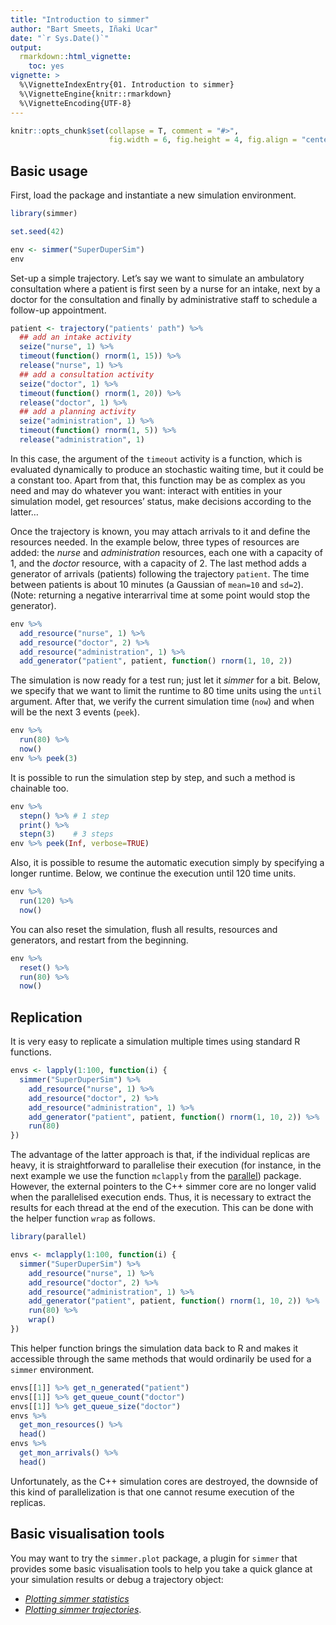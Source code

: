 ```yaml
---
title: "Introduction to simmer"
author: "Bart Smeets, Iñaki Ucar"
date: "`r Sys.Date()`"
output: 
  rmarkdown::html_vignette:
    toc: yes
vignette: >
  %\VignetteIndexEntry{01. Introduction to simmer}
  %\VignetteEngine{knitr::rmarkdown}
  %\VignetteEncoding{UTF-8}
---
```


```r
knitr::opts_chunk$set(collapse = T, comment = "#>", 
                      fig.width = 6, fig.height = 4, fig.align = "center")
```

## Basic usage

First, load the package and instantiate a new simulation environment.

```r
library(simmer)

set.seed(42)

env <- simmer("SuperDuperSim")
env
```

Set-up a simple trajectory. Let's say we want to simulate an ambulatory consultation where a patient is first seen by a nurse for an intake, next by a doctor for the consultation and finally by administrative staff to schedule a follow-up appointment.

```r
patient <- trajectory("patients' path") %>%
  ## add an intake activity 
  seize("nurse", 1) %>%
  timeout(function() rnorm(1, 15)) %>%
  release("nurse", 1) %>%
  ## add a consultation activity
  seize("doctor", 1) %>%
  timeout(function() rnorm(1, 20)) %>%
  release("doctor", 1) %>%
  ## add a planning activity
  seize("administration", 1) %>%
  timeout(function() rnorm(1, 5)) %>%
  release("administration", 1)
```

In this case, the argument of the `timeout` activity is a function, which is evaluated dynamically to produce an stochastic waiting time, but it could be a constant too. Apart from that, this function may be as complex as you need and may do whatever you want: interact with entities in your simulation model, get resources' status, make decisions according to the latter...

Once the trajectory is known, you may attach arrivals to it and define the resources needed. In the example below, three types of resources are added: the *nurse* and *administration* resources, each one with a capacity of 1, and the *doctor* resource, with a capacity of 2. The last method adds a generator of arrivals (patients) following the trajectory `patient`. The time between patients is about 10 minutes (a Gaussian of `mean=10` and `sd=2`). (Note: returning a negative interarrival time at some point would stop the generator).

```r
env %>%
  add_resource("nurse", 1) %>%
  add_resource("doctor", 2) %>%
  add_resource("administration", 1) %>%
  add_generator("patient", patient, function() rnorm(1, 10, 2))
```

The simulation is now ready for a test run; just let it *simmer* for a bit. Below, we specify that we want to limit the runtime to 80 time units using the `until` argument. After that, we verify the current simulation time (`now`) and when will be the next 3 events (`peek`).

```r
env %>% 
  run(80) %>% 
  now()
env %>% peek(3)
```

It is possible to run the simulation step by step, and such a method is chainable too.

```r
env %>%
  stepn() %>% # 1 step
  print() %>%
  stepn(3)    # 3 steps
env %>% peek(Inf, verbose=TRUE)
```

Also, it is possible to resume the automatic execution simply by specifying a longer runtime. Below, we continue the execution until 120 time units.

```r
env %>% 
  run(120) %>%
  now()
```

You can also reset the simulation, flush all results, resources and generators, and restart from the beginning.

```r
env %>% 
  reset() %>% 
  run(80) %>%
  now()
```

## Replication

It is very easy to replicate a simulation multiple times using standard R functions.

```r
envs <- lapply(1:100, function(i) {
  simmer("SuperDuperSim") %>%
    add_resource("nurse", 1) %>%
    add_resource("doctor", 2) %>%
    add_resource("administration", 1) %>%
    add_generator("patient", patient, function() rnorm(1, 10, 2)) %>%
    run(80)
})
```

The advantage of the latter approach is that, if the individual replicas are heavy, it is straightforward to parallelise their execution (for instance, in the next example we use the function `mclapply` from the [parallel](https://stat.ethz.ch/R-manual/R-devel/library/parallel/doc/parallel.pdf)) package. However, the external pointers to the C++ simmer core are no longer valid when the parallelised execution ends. Thus, it is necessary to extract the results for each thread at the end of the execution. This can be done with the helper function `wrap` as follows.

```r
library(parallel)

envs <- mclapply(1:100, function(i) {
  simmer("SuperDuperSim") %>%
    add_resource("nurse", 1) %>%
    add_resource("doctor", 2) %>%
    add_resource("administration", 1) %>%
    add_generator("patient", patient, function() rnorm(1, 10, 2)) %>%
    run(80) %>%
    wrap()
})
```

This helper function brings the simulation data back to R and makes it accessible through the same methods that would ordinarily be used for a `simmer` environment.

```r
envs[[1]] %>% get_n_generated("patient")
envs[[1]] %>% get_queue_count("doctor")
envs[[1]] %>% get_queue_size("doctor")
envs %>% 
  get_mon_resources() %>%
  head()
envs %>% 
  get_mon_arrivals() %>%
  head()
```

Unfortunately, as the C++ simulation cores are destroyed, the downside of this kind of parallelization is that one cannot resume execution of the replicas.

## Basic visualisation tools

You may want to try the `simmer.plot` package, a plugin for `simmer` that provides some basic visualisation tools to help you take a quick glance at your simulation results or debug a trajectory object:

- [_Plotting simmer statistics_](https://r-simmer.org/extensions/plot/articles/plot.simmer.html)
- [_Plotting simmer trajectories_](https://r-simmer.org/extensions/plot/articles/plot.trajectory.html).
